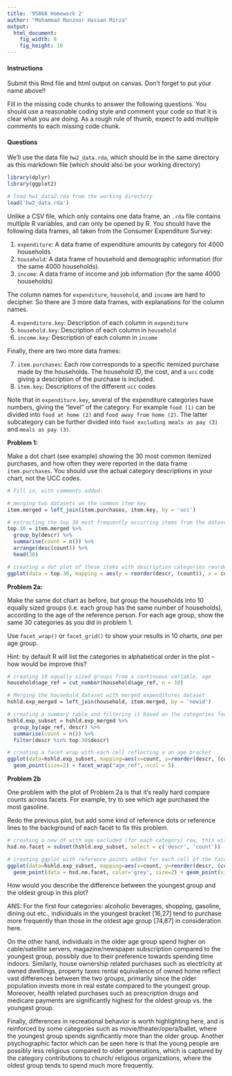 ---
title: '95868 Homework 2'
author: "Mohammad Manzoor Hassan Mirza"
output: 
  html_document:
    fig_width: 8
    fig_height: 10
---

#### Instructions 

Submit this Rmd file and html output on canvas. Don't forget to put your name above!!

Fill in the missing code chunks to answer the following questions. You should use a reasonable coding style and comment your code so that it is clear what you are doing. As a rough rule of thumb, expect to add multiple comments to each missing code chunk.

#### Questions 


We'll use the data file `hw2_data.rda`, which should be in the same directory as this markdown file (which should also be your working directory)
```{r}
library(dplyr)
library(ggplot2)

# load hw1_data2.rda from the working directory
load('hw2_data.rda')
```

Unlike a CSV file, which only contains one data frame, an `.rda` file contains multiple R variables, and can only be opened by R. You should have the following data frames, all taken from the Consumer Expenditure Survey:

1. `expenditure`: A data frame of expenditure amounts by category for 4000 households
2. `household`: A data frame of household and demographic information (for the same 4000 households).
3. `income`: A data frame of income and job information (for the same 4000 households)

The column names for `expenditure`, `household`, and `income` are hard to decipher. So there are 3 more data frames, with explanations for the column names.

4. `expenditure.key`: Description of each column in `expenditure`
5. `household.key`: Description of each column in `household`
6. `income.key`: Description of each column in `income`

Finally, there are two more data frames:

7. `item.purchases`: Each row corresponds to a specific itemized purchase made by the households. The household ID, the cost, and a `ucc` code giving a description of the purchase is included.
8. `item.key`: Descriptions of the different `ucc` codes

Note that in `expenditure.key`, several of the expenditure categories have numbers, giving the "level" of the category. For example `food (1)` can be divided into `food at home (2)` and `food away from home (2)`. The latter subcategory can be further divided into `food excluding meals as pay (3)` and `meals as pay (3)`.

**Problem 1:** 

Make a dot chart (see example) showing the 30 most common itemized purchases, and how often they were reported in the data frame `item.purchases`. You should use the actual category descriptions in your chart, not the UCC codes.

```{r, fig.height = 7, fig.width = 5}
# Fill in, with comments added:

# merging two datasets on the common item key
item.merged = left_join(item.purchases, item.key, by = 'ucc')

# extracting the top 30 most frequently occurring items from the dataset
top.30 = item.merged %>%
  group_by(descr) %>%
  summarise(count = n()) %>%
  arrange(desc(count)) %>%
  head(30)

# creating a dot plot of these items with description categories reordered based on item counts 
ggplot(data = top.30, mapping = aes(y = reorder(descr, (count)), x = count)) + geom_point(size = 3)
```

**Problem 2a:**

Make the same dot chart as before, but group the households into 10 equally sized groups (i.e. each group has the same number of households), according to the age of the reference person. For each age group, show the same 30 categories as you did in problem 1. 

Use `facet_wrap()` or `facet_grid()` to show your results in 10 charts, one per age group. 

Hint: by default R will list the categories in alphabetical order in the plot -- how would be improve this?

```{r}
# creating 10 equally sized groups from a continuous variable, age 
household$age_ref = cut_number(household$age_ref, n = 10)

# Merging the household dataset with merged expenditures dataset
hshld.exp_merged = left_join(household, item.merged, by = 'newid')

# creating a summary table and filtering it based on the categories found in the top 30 table from prev. part 
hshld.exp_subset = hshld.exp_merged %>%
  group_by(age_ref, descr) %>%
  summarise(count = n()) %>%
  filter(descr %in% top.30$descr)

# creating a facet wrap with each cell reflecting a an age bracket
ggplot(data=hshld.exp_subset, mapping=aes(x=count, y=reorder(descr, (count)))) +
  geom_point(size=2) + facet_wrap("age_ref", ncol = 5)
```

**Problem 2b**

One problem with the plot of Problem 2a is that it's really hard compare counts across facets. For example, try to see which age purchased the most gasoline.

Redo the previous plot, but add some kind of reference dots or reference lines to the background of each facet to fix this problem.

```{r}
# creating a new df with age excluded (for each category/ row, this will give reference dots for all age groups)
hsd.no.facet = subset(hshld.exp_subset, select = c('descr', 'count'))

# creating ggplot with reference points added for each cell of the facet wrap 
ggplot(data=hshld.exp_subset, mapping=aes(x=count, y=reorder(descr, (count)))) +
  geom_point(data = hsd.no.facet, color='grey', size=2) + geom_point(size=2) + facet_wrap("age_ref", ncol = 5)
```

How would you describe the difference between the youngest group and the oldest group in this plot?

ANS: For the first four categories: alcoholic beverages, shopping, gasoline, dining out etc., individuals in the youngest bracket [16,27] tend to purchase more frequently than those in the oldest age group [74,87] in consideration here. 

On the other hand, individuals in the older age group spend higher on cable/satellite servers, magazine/newspaper subscription compared to the youngest group, possibly due to their preference towards spending time indoors. Similarly, house ownership related purchases such as electricity at owned dwellings, property taxes rental equivalence of owned home reflect vast differences between the two groups, primarily since the older population invests more in real estate compared to the youngest group. Moreover, health related purchases such as prescription drugs and medicare payments are significantly highest for the oldest group vs. the youngest group. 

Finally, differences in recreational behavior is worth highlighting here, and is reinforced by some categories such as movie/theater/opera/ballet, where the youngest group spends significantly more than the older group. Another psychographic factor which can be seen here is that the young people are possibly less religious compared to older generations, which is captured by the category contributions to church/ religious organizations, where the oldest group tends to spend much more frequently. 